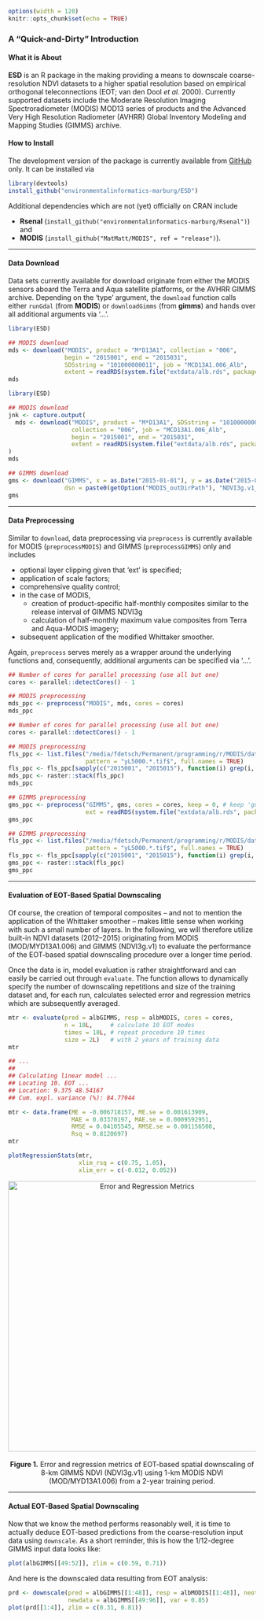 ```r
options(width = 120)
knitr::opts_chunk$set(echo = TRUE)
```

### A "Quick-and-Dirty" Introduction

#### What it is About
**ESD** is an R package in the making providing a means to downscale coarse-resolution NDVI datasets to a higher spatial resolution based on empirical orthogonal teleconnections (EOT; van den Dool *et al.* 2000). Currently supported datasets include the Moderate Resolution Imaging Spectroradiometer (MODIS) MOD13 series of products and the Advanced Very High Resolution Radiometer (AVHRR) Global Inventory Modeling and Mapping Studies (GIMMS) archive.

#### How to Install
The development version of the package is currently available from [GitHub](https://github.com/environmentalinformatics-marburg/ESD) only. It can be installed via 

```r
library(devtools)
install_github("environmentalinformatics-marburg/ESD")
```

Additional dependencies which are not (yet) officially on CRAN include

+ **Rsenal** (`install_github("environmentalinformatics-marburg/Rsenal")`) and 
+ **MODIS** (`install_github("MatMatt/MODIS", ref = "release")`).

<hr>

#### Data Download
Data sets currently available for download originate from either the MODIS sensors aboard the Terra and Aqua satellite platforms, or the AVHRR GIMMS archive. Depending on the 'type' argument, the `download` function calls either `runGdal` (from **MODIS**) or `downloadGimms` (from **gimms**) and hands over all additional arguments via '...'.

```r
library(ESD)

## MODIS download
mds <- download("MODIS", product = "M*D13A1", collection = "006", 
                begin = "2015001", end = "2015031", 
                SDSstring = "101000000011", job = "MCD13A1.006_Alb", 
                extent = readRDS(system.file("extdata/alb.rds", package = "ESD")))
mds
```

```r
library(ESD)

## MODIS download
jnk <- capture.output(
  mds <- download("MODIS", product = "M*D13A1", SDSstring = "101000000011", 
                  collection = "006", job = "MCD13A1.006_Alb", 
                  begin = "2015001", end = "2015031",
                  extent = readRDS(system.file("extdata/alb.rds", package = "ESD")))
)
mds
```

```r
## GIMMS download
gms <- download("GIMMS", x = as.Date("2015-01-01"), y = as.Date("2015-01-31"),
                dsn = paste0(getOption("MODIS_outDirPath"), "NDVI3g.v1_alb"))
gms
```

<hr>

#### Data Preprocessing
Similar to `download`, data preprocessing via `preprocess` is currently available for MODIS (`preprocessMODIS`) and GIMMS (`preprocessGIMMS`) only and includes

* optional layer clipping given that 'ext' is specified; 
* application of scale factors;
* comprehensive quality control;
* in the case of MODIS, 
  + creation of product-specific half-monthly composites similar to the release interval of GIMMS NDVI3g
  + calculation of half-monthly maximum value composites from Terra and Aqua-MODIS imagery;
* subsequent application of the modified Whittaker smoother. 

Again, `preprocess` serves merely as a wrapper around the underlying functions and, consequently, additional arguments can be specified via '...'.

```r
## Number of cores for parallel processing (use all but one)
cores <- parallel::detectCores() - 1

## MODIS preprocessing
mds_ppc <- preprocess("MODIS", mds, cores = cores)
mds_ppc
```

```r
## Number of cores for parallel processing (use all but one)
cores <- parallel::detectCores() - 1

## MODIS preprocessing
fls_ppc <- list.files("/media/fdetsch/Permanent/programming/r/MODIS/data/MCD13A1.006/whittaker/", 
                      pattern = "yL5000.*.tif$", full.names = TRUE)
fls_ppc <- fls_ppc[sapply(c("2015001", "2015015"), function(i) grep(i, fls_ppc))]
mds_ppc <- raster::stack(fls_ppc)
mds_ppc
```

```r
## GIMMS preprocessing
gms_ppc <- preprocess("GIMMS", gms, cores = cores, keep = 0, # keep 'good' values only
                      ext = readRDS(system.file("extdata/alb.rds", package = "ESD")))
gms_ppc
```

```r
## GIMMS preprocessing
fls_ppc <- list.files("/media/fdetsch/Permanent/programming/r/MODIS/data/NDVI3g.v1", 
                      pattern = "yL5000.*.tif$", full.names = TRUE)
fls_ppc <- fls_ppc[sapply(c("2015001", "2015015"), function(i) grep(i, fls_ppc))]
gms_ppc <- raster::stack(fls_ppc)
gms_ppc

```

<hr>

#### Evaluation of EOT-Based Spatial Downscaling
Of course, the creation of temporal composites -- and not to mention the application of the Whittaker smoother -- makes little sense when working with such a small number of layers. In the following, we will therefore utilize built-in NDVI datasets (2012--2015) originating from MODIS (MOD/MYD13A1.006) and GIMMS (NDVI3g.v1) to evaluate the performance of the EOT-based spatial downscaling procedure over a longer time period.

Once the data is in, model evaluation is rather straightforward and can easily be carried out through `evaluate`. The function allows to dynamically specify the number of downscaling repetitions and size of the training dataset and, for each run, calculates selected error and regression metrics which are subsequently averaged.

```r
mtr <- evaluate(pred = albGIMMS, resp = albMODIS, cores = cores, 
                n = 10L,     # calculate 10 EOT modes
                times = 10L, # repeat procedure 10 times
                size = 2L)   # with 2 years of training data
mtr

## ...
##
## Calculating linear model ... 
## Locating 10. EOT ...
## Location: 9.375 48.54167 
## Cum. expl. variance (%): 84.77944 
```

```r
mtr <- data.frame(ME = -0.006718157, ME.se = 0.001613909, 
                  MAE = 0.03370197, MAE.se = 0.0009592951,
                  RMSE = 0.04105545, RMSE.se = 0.001156508,
                  Rsq = 0.8120697)
mtr
```

```r
plotRegressionStats(mtr, 
                    xlim_rsq = c(0.75, 1.05), 
                    xlim_err = c(-0.012, 0.052))
```

<center>
  <img src="http://i.imgur.com/68X7Gle.png" alt="Error and Regression Metrics" style="width: 550px;"/>
  <br><br><b>Figure 1.</b> Error and regression metrics of EOT-based spatial downscaling of 8-km GIMMS NDVI (NDVI3g.v1) using 1-km MODIS NDVI (MOD/MYD13A1.006) from a 2-year training period.
</center>

<hr>

#### Actual EOT-Based Spatial Downscaling
Now that we know the method performs reasonably well, it is time to actually deduce EOT-based predictions from the coarse-resolution input data using `downscale`. As a short reminder, this is how the 1/12-degree GIMMS input data looks like: 

```r
plot(albGIMMS[[49:52]], zlim = c(0.59, 0.71))
```

And here is the downscaled data resulting from EOT analysis:

```r
prd <- downscale(pred = albGIMMS[[1:48]], resp = albMODIS[[1:48]], neot = 10L, 
                 newdata = albGIMMS[[49:96]], var = 0.85)
plot(prd[[1:4]], zlim = c(0.31, 0.81))
```